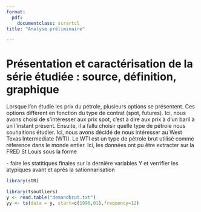 ```yaml
---
format: 
  pdf: 
    documentclass: scrartcl
title: "Analyse préliminaire"

---
```


# Présentation et caractérisation de la série étudiée : source, définition, graphique

Lorsque l'on étudie les prix du pétrole, plusieurs options se présentent. Ces options diffèrent en fonction du type de contrat (spot, futures). Ici, nous avons choisi de s'intéresser aux prix spot, c'est à dire aux prix à d'un baril à un l'instant présent. Ensuite, il a fallu choisir quelle type de pétrole nous souhaitions étudier. Ici, nous avons décidé de nous intéresser au West Texas Intermediate (WTI). Le WTI est un type de pétrole brut utilisé comme réference dans le monde entier. Ici, les données ont pu être extracter sur la FRED St Louis sous la forme 


\- faire les statitiques finales sur la dernière variables Y et verrifier les atypiques avant et après la sationnarisation

```r
library(stR)
```

```r
library(tsoutliers)
y <- read.table("demandbrut.txt")
yy <- ts(data = y, start=c(1996,01),frequency=12)
```